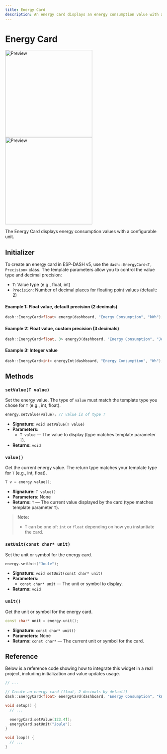 ```yaml
---
title: Energy Card
description: An energy card displays an energy consumption value with a configurable unit. Updated for ESP-DASH v5 API.
---
```



# Energy Card

<ProCallout />

<img className="my-6 hidden dark:block" src="/img/v5/cards/dark/energy.png" width="280px" alt="Preview" />
<img className="my-6 dark:hidden" src="/img/v5/cards/light/energy.png" width="280px" alt="Preview" />

The Energy Card displays energy consumption values with a configurable unit.

## Initializer

To create an energy card in ESP-DASH v5, use the `dash::EnergyCard<T, Precision>` class. The template parameters allow you to control the value type and decimal precision:
- `T`: Value type (e.g., float, int)
- `Precision`: Number of decimal places for floating point values (default: 2)

#### Example 1: Float value, default precision (2 decimals)
```cpp
dash::EnergyCard<float> energy(dashboard, "Energy Consumption", "kWh");
```

#### Example 2: Float value, custom precision (3 decimals)
```cpp
dash::EnergyCard<float, 3> energy3(dashboard, "Energy Consumption", "Joule");
```

#### Example 3: Integer value
```cpp
dash::EnergyCard<int> energyInt(dashboard, "Energy Consumption", "Wh");
```

## Methods

### `setValue(T value)`
Set the energy value. The type of `value` must match the template type you chose for `T` (e.g., int, float).
```cpp
energy.setValue(value); // value is of type T
```
- **Signature:** `void setValue(T value)`
- **Parameters:**
  - `T value` — The value to display (type matches template parameter `T`).
- **Returns:** `void`

### `value()`
Get the current energy value. The return type matches your template type for `T` (e.g., int, float).
```cpp
T v = energy.value();
```
- **Signature:** `T value()`
- **Parameters:** None
- **Returns:** `T` — The current value displayed by the card (type matches template parameter `T`).

> **Note:**
> - `T` can be one of: `int` or `float` depending on how you instantiate the card.

### `setUnit(const char* unit)`
Set the unit or symbol for the energy card.
```cpp
energy.setUnit("Joule");
```
- **Signature:** `void setUnit(const char* unit)`
- **Parameters:**
  - `const char* unit` — The unit or symbol to display.
- **Returns:** `void`

### `unit()`
Get the unit or symbol for the energy card.
```cpp
const char* unit = energy.unit();
```
- **Signature:** `const char* unit()`
- **Parameters:** None
- **Returns:** `const char*` — The current unit or symbol for the card.

## Reference

Below is a reference code showing how to integrate this widget in a real project, including initialization and value updates usage.

```cpp
// ...

// Create an energy card (float, 2 decimals by default)
dash::EnergyCard<float> energyCard(dashboard, "Energy Consumption", "kWh");

void setup() {
  // ...
  
  energyCard.setValue(123.4f);
  energyCard.setUnit("Joule");
}

void loop() {
  // ...
}
```